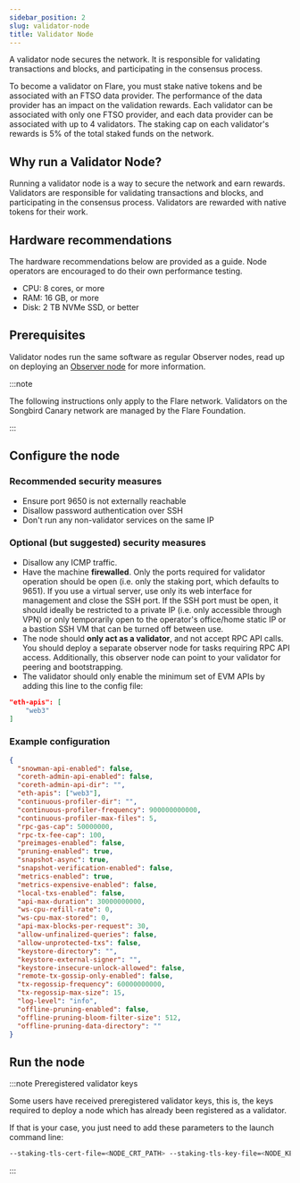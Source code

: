 ```yaml
---
sidebar_position: 2
slug: validator-node
title: Validator Node
---
```


A validator node secures the network. It is responsible for validating transactions and blocks, and participating in the consensus process.

To become a validator on Flare, you must stake native tokens and be associated with an FTSO data provider. The performance of the data provider has an impact on the validation rewards. Each validator can be associated with only one FTSO provider, and each data provider can be associated with up to 4 validators. The staking cap on each validator's rewards is 5% of the total staked funds on the network.

## Why run a Validator Node?

Running a validator node is a way to secure the network and earn rewards. Validators are responsible for validating transactions and blocks, and participating in the consensus process. Validators are rewarded with native tokens for their work.

## Hardware recommendations

The hardware recommendations below are provided as a guide. Node operators are encouraged to do their own performance testing.

- CPU: 8 cores, or more
- RAM: 16 GB, or more
- Disk: 2 TB NVMe SSD, or better

## Prerequisites

Validator nodes run the same software as regular Observer nodes, read up on deploying an [Observer node](observer-node) for more information.

:::note

The following instructions only apply to the Flare network. Validators on the Songbird Canary network are managed by the Flare Foundation.

:::

## Configure the node

### Recommended security measures

- Ensure port 9650 is not externally reachable
- Disallow password authentication over SSH
- Don't run any non-validator services on the same IP

### Optional (but suggested) security measures

- Disallow any ICMP traffic.
- Have the machine **firewalled**. Only the ports required for validator operation should be open (i.e. only the staking port, which defaults to 9651). If you use a virtual server, use only its web interface for management and close the SSH port. If the SSH port must be open, it should ideally be restricted to a private IP (i.e. only accessible through VPN) or only temporarily open to the operator's office/home static IP or a bastion SSH VM that can be turned off between use.
- The node should **only act as a validator**, and not accept RPC API calls. You should deploy a separate observer node for tasks requiring RPC API access. Additionally, this observer node can point to your validator for peering and bootstrapping.
- The validator should only enable the minimum set of EVM APIs by adding this line to the config file:

```json
"eth-apis": [
    "web3"
]
```

### Example configuration

```json
{
  "snowman-api-enabled": false,
  "coreth-admin-api-enabled": false,
  "coreth-admin-api-dir": "",
  "eth-apis": ["web3"],
  "continuous-profiler-dir": "",
  "continuous-profiler-frequency": 900000000000,
  "continuous-profiler-max-files": 5,
  "rpc-gas-cap": 50000000,
  "rpc-tx-fee-cap": 100,
  "preimages-enabled": false,
  "pruning-enabled": true,
  "snapshot-async": true,
  "snapshot-verification-enabled": false,
  "metrics-enabled": true,
  "metrics-expensive-enabled": false,
  "local-txs-enabled": false,
  "api-max-duration": 30000000000,
  "ws-cpu-refill-rate": 0,
  "ws-cpu-max-stored": 0,
  "api-max-blocks-per-request": 30,
  "allow-unfinalized-queries": false,
  "allow-unprotected-txs": false,
  "keystore-directory": "",
  "keystore-external-signer": "",
  "keystore-insecure-unlock-allowed": false,
  "remote-tx-gossip-only-enabled": false,
  "tx-regossip-frequency": 60000000000,
  "tx-regossip-max-size": 15,
  "log-level": "info",
  "offline-pruning-enabled": false,
  "offline-pruning-bloom-filter-size": 512,
  "offline-pruning-data-directory": ""
}
```

## Run the node

:::note Preregistered validator keys

Some users have received preregistered validator keys, this is, the keys required to deploy a node which has already been registered as a validator.

If that is your case, you just need to add these parameters to the launch command line:

```bash
--staking-tls-cert-file=<NODE_CRT_PATH> --staking-tls-key-file=<NODE_KEY_PATH>
```

:::
